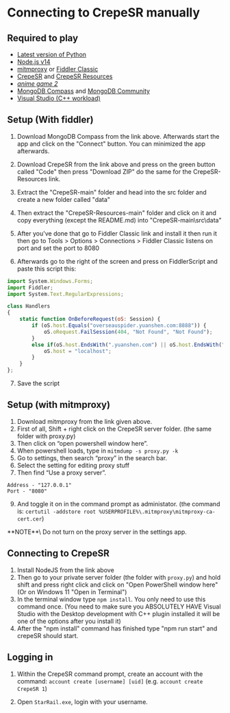 
# Connecting to CrepeSR manually
## Required to play
* [Latest version of Python](https://www.python.org/downloads/)
* [Node.js v14](https://nodejs.org/dist/v18.12.1/node-v18.12.1.pkg)
* [mitmproxy](https://snapshots.mitmproxy.org/9.0.1/mitmproxy-9.0.1-windows-x64-installer.exe) or [Fiddler Classic](https://telerik-fiddler.s3.amazonaws.com/fiddler/FiddlerSetup.exe)
* [CrepeSR](https://git.crepe.moe/Crepe-Inc/CrepeSR) and [CrepeSR Resources](https://git.crepe.moe/Crepe-Inc/CrepeSR-Resources)
* [*anime game 2*](https://anonfiles.com/JdYejex2y7/StarRail_cbt_rar)
* [MongoDB Compass](https://www.mongodb.com/try/download/compass) and [MongoDB Community](https://www.mongodb.com/try/download/community)
* [Visual Studio (C++ workload)](https://visualstudio.microsoft.com/thank-you-downloading-visual-studio/?sku=Community&channel=Release&version=VS2022&source=VSLandingPage&cid=2030&passive=false)

## Setup (With fiddler)
1. Download MongoDB Compass from the link above. Afterwards start the app and click on the "Connect" button. You can minimized the app afterwards.

2. Download CrepeSR from the link above and press on the green button called "Code" then press "Download ZIP" do the same for the CrepeSR-Resources link.

3. Extract the "CrepeSR-main" folder and head into the src folder and create a new folder called "data"

4. Then extract the "CrepeSR-Resources-main" folder and click on it and copy everything (except the README.md) into "CrepeSR-main\src\data"

5. After you've done that go to Fiddler Classic link and install it then run it then go to Tools > Options > Connections > Fiddler Classic listens on port and set the port to 8080

6. Afterwards go to the right of the screen and press on FiddlerScript and paste this script this:

```js
import System.Windows.Forms;
import Fiddler;
import System.Text.RegularExpressions;

class Handlers
{
    static function OnBeforeRequest(oS: Session) {
        if (oS.host.Equals("overseauspider.yuanshen.com:8888")) {
            oS.oRequest.FailSession(404, "Not Found", "Not Found");
        }
        else if(oS.host.EndsWith(".yuanshen.com") || oS.host.EndsWith(".starrails.com") || oS.host.EndsWith(".hoyoverse.com") || oS.host.EndsWith(".mihoyo.com")) {
            oS.host = "localhost";
        }
    }
};
```

7. Save the script

## Setup (with mitmproxy)
1. Download mitmproxy from the link given above.
2. First of all, Shift + right click on the CrepeSR server folder. (the same folder with proxy.py)
3. Then click on “open powershell window here”.
4. When powershell loads, type in `mitmdump -s proxy.py -k`
5. Go to settings, then search “proxy” in the search bar.
6. Select the setting for editing proxy stuff
7. Then find “Use a proxy server”.
```addressnportwhatever
Address - "127.0.0.1"
Port - "8080"
```
9. And toggle it on in the command prompt as administator.
(the command is: `certutil -addstore root %USERPROFILE%\.mitmproxy\mitmproxy-ca-cert.cer`)
<Callout emoji="⚠️">
  **NOTE**\
   Do not turn on the proxy server in the settings app.
</Callout>

## Connecting to CrepeSR
1. Install NodeJS from the link above
2. Then go to your private server folder (the folder with `proxy.py`) and hold shift and press right click and click on "Open PowerShell window here" (Or on Windows 11 "Open in Terminal")
3. In the terminal window type `npm install`. You only need to use this command once. (You need to make sure you ABSOLUTELY HAVE Visual Studio with the Desktop development with C++ plugin installed it will be one of the options after you install it)
4. After the "npm install" command has finished type "npm run start" and crepeSR should start.

## Logging in
1. Within the CrepeSR command prompt, create an account with the command: `account create [username] [uid]` (e.g. `account create CrepeSR 1`)

2. Open `StarRail.exe`, login with your username.